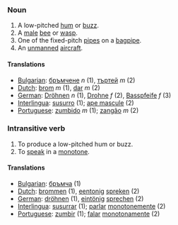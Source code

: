 ===Noun===

# A low-pitched [[hum]] or [[buzz]].
# A [[male]] [[bee]] or [[wasp]].
# One of the fixed-pitch [[pipe]]s on a [[bagpipe]].
# An [[unmanned]] [[aircraft]].

====Translations====
*[[Bulgarian]]: [[бръмчене]] ''n'' (1), [[търтей]] ''m'' (2)
*[[Dutch]]: [[brom]] ''m'' (1), [[dar]] ''m'' (2)
*[[German]]: [[Dröhnen]] ''n'' (1), [[Drohne]] ''f'' (2), [[Basspfeife]] ''f'' (3)
*[[Interlingua]]: [[susurro]] (1); [[ape mascule]] (2)
*[[Portuguese]]: [[zumbido]] ''m'' (1); [[zangão]] ''m'' (2)

===Intransitive verb===

# To produce a low-pitched hum or buzz.
# To [[speak]] in a [[monotone]].

====Translations====
*[[Bulgarian]]: [[бръмча]] (1)
*[[Dutch]]: [[brommen]] (1), [[eentonig]] [[spreken]] (2)
*[[German]]: [[dröhnen]] (1), [[eintönig]] [[sprechen]] (2)
*[[Interlingua]]: [[susurrar]] (1); [[parlar]] [[monotone]]mente (2)
*[[Portuguese]]: [[zumbir]] (1); [[falar]] [[monótono|monotonamente]] (2)